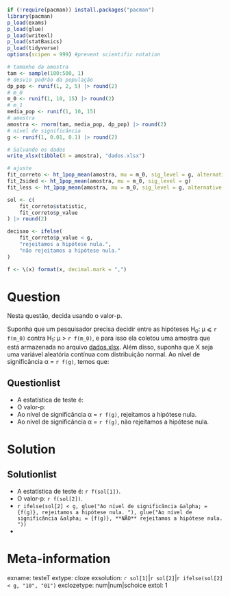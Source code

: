 ```r
if (!require(pacman)) install.packages("pacman")
library(pacman)
p_load(exams)
p_load(glue)
p_load(writexl)
p_load(statBasics)
p_load(tidyverse)
options(scipen = 999) #prevent scientific notation

# tamanho da amostra
tam <- sample(100:500, 1)
# desvio padrão da população
dp_pop <- runif(1, 2, 5) |> round(2)
# m_0
m_0 <- runif(1, 10, 15) |> round(2)
# m_1
media_pop <- runif(1, 10, 15)
# amostra
amostra <- rnorm(tam, media_pop, dp_pop) |> round(2)
# nível de significância
g <- runif(1, 0.01, 0.1) |> round(2)

# Salvando os dados
write_xlsx(tibble(X = amostra), "dados.xlsx")

# ajuste
fit_correto <- ht_1pop_mean(amostra, mu = m_0, sig_level = g, alternative = "greater")
fit_2sided <- ht_1pop_mean(amostra, mu = m_0, sig_level = g)
fit_less <- ht_1pop_mean(amostra, mu = m_0, sig_level = g, alternative = "less")

sol <- c(
    fit_correto$statistic,
    fit_correto$p_value
) |> round(2)

decisao <- ifelse(
    fit_correto$p_value < g,
    "rejeitamos a hipótese nula.",
    "não rejeitamos a hipótese nula."
)

f <- \(x) format(x, decimal.mark = ",")
```

Question
========

Nesta questão, decida usando o valor-p.

Suponha que um pesquisador precisa decidir entre as hipóteses H~0~: &mu; &#10877; `r f(m_0)` contra H~1~: &mu; > `r f(m_0)`, e para isso ela coletou uma amostra que está armazenada no arquivo [dados.xlsx](dados.xlsx). Além disso, suponha que X seja uma variável aleatória contínua com distribuição normal. Ao nível de significância &alpha; = `r f(g)`, temos que:

Questionlist
------------

* A estatística de teste é: 
* O valor-p: 
* Ao nível de significância &alpha; = `r f(g)`, rejeitamos a hipótese nula.
* Ao nível de significância &alpha; = `r f(g)`, não rejeitamos a hipótese nula.

Solution
========
Solutionlist
------------

* A estatística de teste é: `r f(sol[1])`.
* O valor-p: `r f(sol[2])`.
* `r ifelse(sol[2] < g, glue("Ao nível de significância &alpha; = {f(g)}, rejeitamos a hipótese nula. "), glue("Ao nível de significância &alpha; = {f(g)}, **NÃO** rejeitamos a hipótese nula. "))` 
*  

Meta-information
================
exname: testeT
extype: cloze
exsolution: `r sol[1]`|`r sol[2]`|`r ifelse(sol[2] < g, "10", "01")`
exclozetype: num|num|schoice
extol: 1